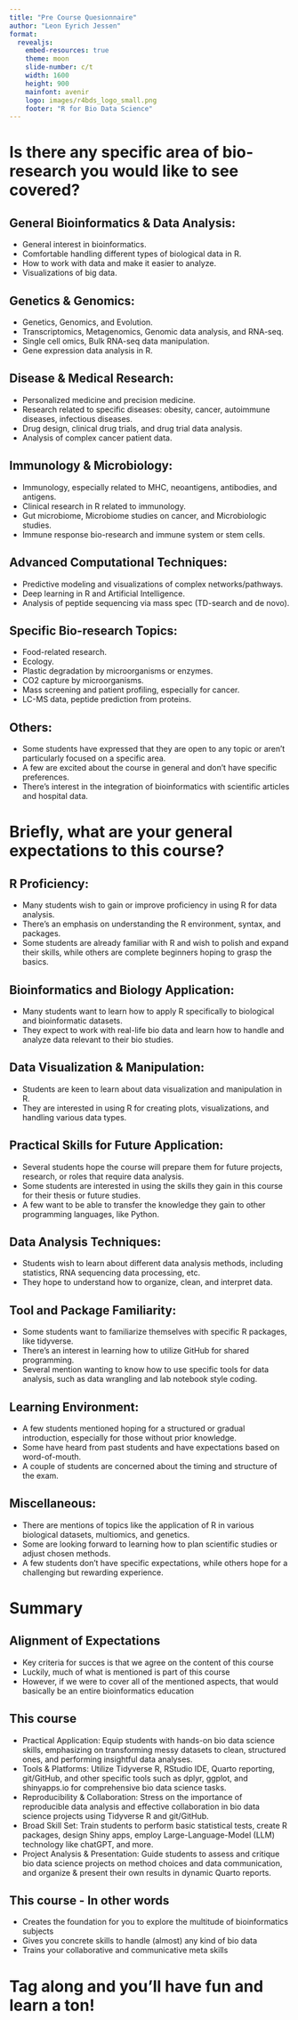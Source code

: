 ```yaml
---
title: "Pre Course Quesionnaire"
author: "Leon Eyrich Jessen"
format:
  revealjs:
    embed-resources: true
    theme: moon
    slide-number: c/t
    width: 1600
    height: 900
    mainfont: avenir
    logo: images/r4bds_logo_small.png
    footer: "R for Bio Data Science"
---
```



<!--# ---------------------------------------------------------------------- -->
<!--# SLIDE ---------------------------------------------------------------- -->
<!--# ---------------------------------------------------------------------- -->
# Is there any specific area of bio-research you would like to see covered?



<!--# ---------------------------------------------------------------------- -->
<!--# SLIDE ---------------------------------------------------------------- -->
<!--# ---------------------------------------------------------------------- -->
## General Bioinformatics & Data Analysis:

- General interest in bioinformatics.
- Comfortable handling different types of biological data in R.
- How to work with data and make it easier to analyze.
- Visualizations of big data.



<!--# ---------------------------------------------------------------------- -->
<!--# SLIDE ---------------------------------------------------------------- -->
<!--# ---------------------------------------------------------------------- -->
## Genetics & Genomics:

- Genetics, Genomics, and Evolution.
- Transcriptomics, Metagenomics, Genomic data analysis, and RNA-seq.
- Single cell omics, Bulk RNA-seq data manipulation.
- Gene expression data analysis in R.



<!--# ---------------------------------------------------------------------- -->
<!--# SLIDE ---------------------------------------------------------------- -->
<!--# ---------------------------------------------------------------------- -->
## Disease & Medical Research:

- Personalized medicine and precision medicine.
- Research related to specific diseases: obesity, cancer, autoimmune diseases, infectious diseases.
- Drug design, clinical drug trials, and drug trial data analysis.
- Analysis of complex cancer patient data.




<!--# ---------------------------------------------------------------------- -->
<!--# SLIDE ---------------------------------------------------------------- -->
<!--# ---------------------------------------------------------------------- -->
## Immunology & Microbiology:

- Immunology, especially related to MHC, neoantigens, antibodies, and antigens.
- Clinical research in R related to immunology.
- Gut microbiome, Microbiome studies on cancer, and Microbiologic studies.
- Immune response bio-research and immune system or stem cells.



<!--# ---------------------------------------------------------------------- -->
<!--# SLIDE ---------------------------------------------------------------- -->
<!--# ---------------------------------------------------------------------- -->
## Advanced Computational Techniques:

- Predictive modeling and visualizations of complex networks/pathways.
- Deep learning in R and Artificial Intelligence.
- Analysis of peptide sequencing via mass spec (TD-search and de novo).



<!--# ---------------------------------------------------------------------- -->
<!--# SLIDE ---------------------------------------------------------------- -->
<!--# ---------------------------------------------------------------------- -->
## Specific Bio-research Topics:
- Food-related research.
- Ecology.
- Plastic degradation by microorganisms or enzymes.
- CO2 capture by microorganisms.
- Mass screening and patient profiling, especially for cancer.
- LC-MS data, peptide prediction from proteins.



<!--# ---------------------------------------------------------------------- -->
<!--# SLIDE ---------------------------------------------------------------- -->
<!--# ---------------------------------------------------------------------- -->
## Others:

- Some students have expressed that they are open to any topic or aren't particularly focused on a specific area.
- A few are excited about the course in general and don't have specific preferences.
- There's interest in the integration of bioinformatics with scientific articles and hospital data.



<!--# ---------------------------------------------------------------------- -->
<!--# SLIDE ---------------------------------------------------------------- -->
<!--# ---------------------------------------------------------------------- -->
# Briefly, what are your general expectations to this course?



<!--# ---------------------------------------------------------------------- -->
<!--# SLIDE ---------------------------------------------------------------- -->
<!--# ---------------------------------------------------------------------- -->
## R Proficiency:

- Many students wish to gain or improve proficiency in using R for data analysis.
- There's an emphasis on understanding the R environment, syntax, and packages.
- Some students are already familiar with R and wish to polish and expand their skills, while others are complete beginners hoping to grasp the basics.



<!--# ---------------------------------------------------------------------- -->
<!--# SLIDE ---------------------------------------------------------------- -->
<!--# ---------------------------------------------------------------------- -->
## Bioinformatics and Biology Application:

- Many students want to learn how to apply R specifically to biological and bioinformatic datasets.
- They expect to work with real-life bio data and learn how to handle and analyze data relevant to their bio studies.



<!--# ---------------------------------------------------------------------- -->
<!--# SLIDE ---------------------------------------------------------------- -->
<!--# ---------------------------------------------------------------------- -->
## Data Visualization & Manipulation:

- Students are keen to learn about data visualization and manipulation in R.
- They are interested in using R for creating plots, visualizations, and handling various data types.



<!--# ---------------------------------------------------------------------- -->
<!--# SLIDE ---------------------------------------------------------------- -->
<!--# ---------------------------------------------------------------------- -->
## Practical Skills for Future Application:

- Several students hope the course will prepare them for future projects, research, or roles that require data analysis.
- Some students are interested in using the skills they gain in this course for their thesis or future studies.
- A few want to be able to transfer the knowledge they gain to other programming languages, like Python.



<!--# ---------------------------------------------------------------------- -->
<!--# SLIDE ---------------------------------------------------------------- -->
<!--# ---------------------------------------------------------------------- -->
## Data Analysis Techniques:

- Students wish to learn about different data analysis methods, including statistics, RNA sequencing data processing, etc.
- They hope to understand how to organize, clean, and interpret data.



<!--# ---------------------------------------------------------------------- -->
<!--# SLIDE ---------------------------------------------------------------- -->
<!--# ---------------------------------------------------------------------- -->
## Tool and Package Familiarity:

- Some students want to familiarize themselves with specific R packages, like tidyverse.
- There's an interest in learning how to utilize GitHub for shared programming.
- Several mention wanting to know how to use specific tools for data analysis, such as data wrangling and lab notebook style coding.



<!--# ---------------------------------------------------------------------- -->
<!--# SLIDE ---------------------------------------------------------------- -->
<!--# ---------------------------------------------------------------------- -->
## Learning Environment:

- A few students mentioned hoping for a structured or gradual introduction, especially for those without prior knowledge.
- Some have heard from past students and have expectations based on word-of-mouth.
- A couple of students are concerned about the timing and structure of the exam.



<!--# ---------------------------------------------------------------------- -->
<!--# SLIDE ---------------------------------------------------------------- -->
<!--# ---------------------------------------------------------------------- -->
## Miscellaneous:

- There are mentions of topics like the application of R in various biological datasets, multiomics, and genetics.
- Some are looking forward to learning how to plan scientific studies or adjust chosen methods.
- A few students don't have specific expectations, while others hope for a challenging but rewarding experience.



<!--# ---------------------------------------------------------------------- -->
<!--# SLIDE ---------------------------------------------------------------- -->
<!--# ---------------------------------------------------------------------- -->
# Summary



<!--# ---------------------------------------------------------------------- -->
<!--# SLIDE ---------------------------------------------------------------- -->
<!--# ---------------------------------------------------------------------- -->
## Alignment of Expectations

- Key criteria for succes is that we agree on the content of this course
- Luckily, much of what is mentioned is part of this course
- However, if we were to cover all of the mentioned aspects, that would basically be an entire bioinformatics education



<!--# ---------------------------------------------------------------------- -->
<!--# SLIDE ---------------------------------------------------------------- -->
<!--# ---------------------------------------------------------------------- -->
## This course

- Practical Application: Equip students with hands-on bio data science skills, emphasizing on transforming messy datasets to clean, structured ones, and performing insightful data analyses.
- Tools & Platforms: Utilize Tidyverse R, RStudio IDE, Quarto reporting, git/GitHub, and other specific tools such as dplyr, ggplot, and shinyapps.io for comprehensive bio data science tasks.
- Reproducibility & Collaboration: Stress on the importance of reproducible data analysis and effective collaboration in bio data science projects using Tidyverse R and git/GitHub.
- Broad Skill Set: Train students to perform basic statistical tests, create R packages, design Shiny apps, employ Large-Language-Model (LLM) technology like chatGPT, and more.
- Project Analysis & Presentation: Guide students to assess and critique bio data science projects on method choices and data communication, and organize & present their own results in dynamic Quarto reports.



<!--# ---------------------------------------------------------------------- -->
<!--# SLIDE ---------------------------------------------------------------- -->
<!--# ---------------------------------------------------------------------- -->
## This course - In other words

- Creates the foundation for you to explore the multitude of bioinformatics subjects
- Gives you concrete skills to handle (almost) any kind of bio data
- Trains your collaborative and communicative meta skills



<!--# ---------------------------------------------------------------------- -->
<!--# SLIDE ---------------------------------------------------------------- -->
<!--# ---------------------------------------------------------------------- -->
# Tag along and you'll have fun and learn a ton!
